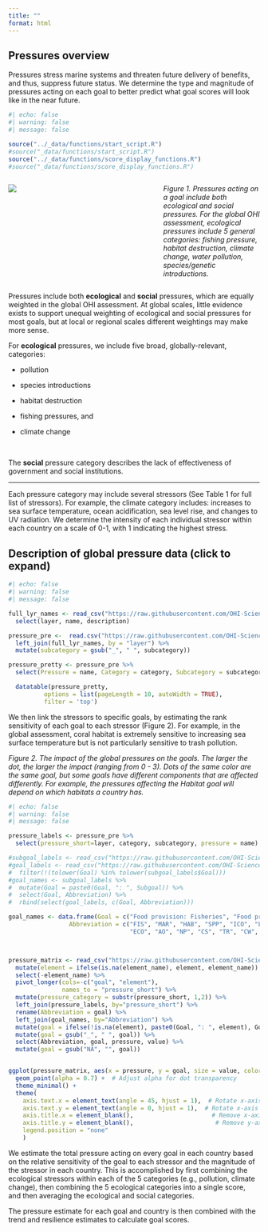 ```yaml
---
title: ""
format: html
---
```


## Pressures overview
Pressures stress marine systems and threaten future delivery of benefits, and thus, suppress future status. We determine the type and magnitude of pressures acting on each goal to better predict what goal scores will look like in the near future. 

```r
#| echo: false
#| warning: false
#| message: false

source("../_data/functions/start_script.R")
#source("_data/functions/start_script.R")
source("../_data/functions/score_display_functions.R")
#source("_data/functions/score_display_functions.R")
```

:::: {.columns} 

::: {.column width="60%"}
![](https://user-images.githubusercontent.com/5685517/144595918-46f11d06-68a8-44af-a706-d16baf3e6b43.png)

:::

::: {.column width="40%"}
*Figure 1. Pressures acting on a goal include both ecological and social pressures. For the global OHI assessment, ecological pressures include 5 general categories: fishing pressure, habitat destruction, climate change, water pollution, species/genetic introductions.*


:::

::::


Pressures include both **ecological** and **social** pressures, which are equally weighted in the global OHI assessment. At global scales, little evidence exists to support unequal weighting of ecological and social pressures for most goals, but at local or regional scales different weightings may make more sense.
 
For **ecological** pressures, we include five broad, globally-relevant, categories:

- pollution

- species introductions 

- habitat destruction 

- fishing pressures, and 

- climate change 

<br>

The **social** pressure category describes the lack of effectiveness of government and social institutions.

----

Each pressure category may include several stressors (See Table 1 for full list of stressors). For example, the climate category includes: increases to sea surface temperature, ocean acidification, sea level rise, and changes to UV radiation. We determine the intensity of each individual stressor within each country on a scale of 0-1, with 1 indicating the highest stress.

::: {.callout-note collapse=true}

## Description of global pressure data (click to expand)

```r
#| echo: false
#| warning: false
#| message: false

full_lyr_names <- read_csv("https://raw.githubusercontent.com/OHI-Science/ohi-global/draft/metadata_documentation/layers_eez_base.csv") %>% 
  select(layer, name, description)

pressure_pre <-  read.csv("https://raw.githubusercontent.com/OHI-Science/ohi-global/draft/eez/conf/pressure_categories.csv") %>% 
  left_join(full_lyr_names, by = "layer") %>% 
  mutate(subcategory = gsub("_", " ", subcategory))

pressure_pretty <- pressure_pre %>%
  select(Pressure = name, Category = category, Subcategory = subcategory, Description = description)

  datatable(pressure_pretty,
          options = list(pageLength = 10, autoWidth = TRUE),
          filter = 'top')
```

:::

We then link the stressors to specific goals, by estimating the rank sensitivity of each goal to each stressor (Figure 2). For example, in the global assessment, coral habitat is extremely sensitive to increasing sea surface temperature but is not particularly sensitive to trash pollution. 

*Figure 2. The impact of the global pressures on the goals. The larger the dot, the larger the impact (ranging from 0 - 3). Dots of the same color are the same goal, but some goals have different components that are affected differently. For example, the pressures affecting the Habitat goal will depend on which habitats a country has.*

```r
#| echo: false
#| warning: false
#| message: false

pressure_labels <- pressure_pre %>%
  select(pressure_short=layer, category, subcategory, pressure = name)

#subgoal_labels <- read_csv("https://raw.githubusercontent.com/OHI-Science/ohi-global/draft/metadata_documentation/ohi_model/tables/Subgoal_Descriptions.csv") 
#goal_labels <- read_csv("https://raw.githubusercontent.com/OHI-Science/ohi-global/draft/metadata_documentation/ohi_model/tables/ten_goals.csv") %>%
#  filter(!(tolower(Goal) %in% tolower(subgoal_labels$Goal)))
#goal_names <- subgoal_labels %>%
#  mutate(Goal = paste0(Goal, ": ", Subgoal)) %>%
#  select(Goal, Abbreviation) %>%
#  rbind(select(goal_labels, c(Goal, Abbreviation)))

goal_names <- data.frame(Goal = c("Food provision: Fisheries", "Food provision: Mariculture", "Biodiversity: Habitat", "Biodiversity: Species condition", "Sense of place: Iconic species", "Sense of place: Lasting special places", "Livelihoods", "Economies", "Artisanal Fishing Opportunity", "Natural Products", "Carbon Storage", "Tourism and Recreation", "Clean Waters", "Coastal Protection"),
                 Abbreviation = c("FIS", "MAR", "HAB", "SPP", "ICO", "LSP", "LIV",
                                  "ECO", "AO", "NP", "CS", "TR", "CW", "CP"))



pressure_matrix <- read_csv("https://raw.githubusercontent.com/OHI-Science/ohi-global/draft/eez/conf/pressures_matrix.csv") %>%
  mutate(element = ifelse(is.na(element_name), element, element_name)) %>%
  select(-element_name) %>%
  pivot_longer(cols=-c("goal", "element"),
               names_to = "pressure_short") %>%
  mutate(pressure_category = substr(pressure_short, 1,2)) %>%
  left_join(pressure_labels, by="pressure_short") %>%
  rename(Abbreviation = goal) %>%
  left_join(goal_names, by="Abbreviation") %>%
  mutate(goal = ifelse(!is.na(element), paste0(Goal, ": ", element), Goal)) %>%
  mutate(goal = gsub("_", " ", goal)) %>%
  select(Abbreviation, goal, pressure, value) %>%
  mutate(goal = gsub("NA", "", goal))


ggplot(pressure_matrix, aes(x = pressure, y = goal, size = value, color = Abbreviation)) +
  geom_point(alpha = 0.7) +  # Adjust alpha for dot transparency
  theme_minimal() +
  theme(
    axis.text.x = element_text(angle = 45, hjust = 1),  # Rotate x-axis labels
    axis.text.y = element_text(angle = 0, hjust = 1),  # Rotate x-axis labels
    axis.title.x = element_blank(),                      # Remove x-axis title
    axis.title.y = element_blank(),                       # Remove y-axis title
    legend.position = "none"
    ) 


```


We estimate the total pressure acting on every goal in each country based on the relative sensitivity of the goal to each stressor and the magnitude of the stressor in each country. This is accomplished by first combining the ecological stressors within each of the 5 categories (e.g., pollution, climate change), then combining the 5 ecological categories into a single score, and then averaging the ecological and social categories.

The pressure estimate for each goal and country is then combined with the trend and resilience estimates to calculate goal scores.


